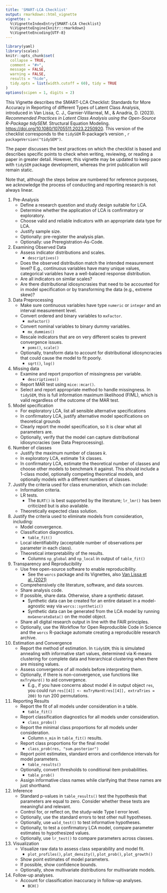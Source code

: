 ```yaml
---
title: 'SMART-LCA Checklist'
output: rmarkdown::html_vignette
vignette: >
  %\VignetteIndexEntry{SMART-LCA Checklist}
  %\VignetteEngine{knitr::rmarkdown}
  %\VignetteEncoding{UTF-8}
---
```


```r
library(yaml)
library(scales)
knitr::opts_chunk$set(
  collapse = TRUE,
  comment = "#>",
  message = FALSE,
  warning = FALSE,
  results = "hide",
  tidy.opts = list(width.cutoff = 60), tidy = TRUE
)
options(scipen = 1, digits = 2)
```

This Vignette describes the SMART-LCA Checklist: Standards for More Accuracy in Reporting of different Types of Latent Class Analysis,
introduced in Van Lissa, C. J., Garnier-Villarreal, M., & Anadria, D. (2023). *Recommended Practices in Latent Class Analysis using the Open-Source R-Package tidySEM.* Structural Equation Modeling. <https://doi.org/10.1080/10705511.2023.2250920>.
This version of the checklist corresponds to the `tidySEM` R-package's version , `r packageVersion("tidySEM")`.

The paper discusses the best practices on which the checklist is based and describes specific points to check when writing, reviewing, or reading a paper in greater detail.
However, this vignette may be updated to keep pace with `tidySEM` package development,
whereas the print publication will remain static.

Note that, although the steps below are numbered for reference purposes,
we acknowledge the process of conducting and reporting research is not always linear.

1. Pre-Analysis
    + Define a research question and study design suitable for LCA.
    + Determine whether the application of LCA is confirmatory or exploratory.
    + Choose valid and reliable indicators with an appropriate data type for LCA.
    + Justify sample size.
    + Optionally: pre-register the analysis plan.
    + Optionally: use Preregistration-As-Code.
1. Examining Observed Data
    + Assess indicator distributions and scales.
        - `descriptives()`
    + Does the observed distribution match the intended measurement level? E.g., continuous variables have many unique values, categorical variables have a well-balaced response distribution.
    + Are all indicators on similar scales?
    + Are there distributional idiosyncrasies that need to be accounted for in model specification or by transforming the data (e.g., extreme skew)?
1. Data Preprocessing
    + Make sure continuous variables have type `numeric` or `integer` and an interval measurement level.
    + Convert ordered and binary variables to `mxFactor`.
        - `mxFactor()`
    + Convert nominal variables to binary dummy variables.
        - `mx_dummies()`
    + Rescale indicators that are on very different scales to prevent convergence issues.
        - `poms()`, `scale()`
    + Optionally, transform data to account for distributional idiosyncracies that could cause the model to fit poorly.
        - `sqrt()`, `log()`
1. Missing data
    + Examine and report proportion of missingness per variable.
        - `descriptives()`
    + Report MAR test using `mice::mcar()`.
    + Select and report appropriate method to handle missingness. In `tidySEM`, this is full information maximum likelihood (FIML), which is valid regardless of the outcome of the MAR test.
1. Model specification
    + For exploratory LCA, list all sensible alternative specifications
    + In confirmatory LCA, justify alternative model specifications on theoretical grounds
    + Clearly report the model specification, so it is clear what all parameters are.
    + Optionally, verify that the model can capture distributional idiosyncracies (see Data Preprocessing).
1. Number of classes
    + Justify the maximum number of classes $k$.
    + In exploratory LCA, estimate 1:$k$ classes.
    + In confirmatory LCA, estimate the theoretical number of classes and choose other models to benchmark it against. This should include a 1-class model, optionally competing theoretical models, and optionally models with a different numbers of classes.
1. Justify the criteria used for class enumeration, which can include:
    + Information criteria.
    + LR tests.
        - The `BLRT()` is best supported by the literature; `lr_lmr()` has been criticized but is also available.
    + Theoretically expected class solution.
1. Justify the criteria used to eliminate models from consideration, including:
    + Model convergence.
    + Classification diagnostics.
        - `table_fit()`
    + Local identifiability (acceptable number of observations per parameter in each class).
    + Theoretical interpretability of the results.
        - Columns `np_global` and `np_local` in output of `table_fit()`
1. Transparency and Reproducibility
    + Use free open-source software to enable reproducibility.
        - See the `worcs` package and its Vignettes, also [Van Lissa et al. (2021)](https://DOI.org/10.3233/DS-210031)
    + Comprehensively cite literature, software, and data sources.
    + Share analysis code.
    + If possible, share data. Otherwise, share a synthetic dataset.
        - Synthetic data can be created for an entire dataset in a model-agnostic way via `worcs::synthetic()`
        - Synthetic data can be generated from the LCA model by running `mxGenerateData()` on the model object.
    + Share all digital research output in line with the FAIR principles.
    + Optionally, use the Workflow for Open Reproducible Code in Science and the `worcs` R-package automate creating a reproducible research archive.
1. Estimation and Convergence
    + Report the method of estimation. In `tidySEM`, this is simulated annealing with informative start values, determined via K-means clustering for complete data and hierarchical clustering when there are missing values.
    + Assess convergence of all models before interpreting them.
    + Optionally, if there is non-convergence, use functions like `mxTryHard()` to aid convergence.
        - E.g., if you have concerns about model 4 in output object `res`, you could run `res[[4]] <- mxTryHard(res[[4]], extraTries = 200)` to run 200 permutations.
1. Reporting Results
    + Report the fit of all models under consideration in a table.
        - `table_fit()`
    + Report classification diagnostics for all models under consideration.
        - `class_probs()`
    + Report the minimal class proportions for all models under consideration.
        - Column `n_min` in `table_fit()` results.
    + Report class proportions for the final model
        - `class_prob(res, "sum.posterior")`
    + Report point estimates, standard errors and confidence intervals for model parameters.
        - `table_results()`
    + Optionally, convert thresholds to conditional item probabilities.
        - `table_prob()`
    + Assign informative class names while clarifying that these names are just shorthand.
1. Inference
    + Standard p-values in `table_results()` test the hypothesis that parameters are equal to zero. Consider whether these tests are meaningful and relevant.
    + Control for, or reflect on, the study-wide Type I error level.
    + Optionally, use the standard errors to test other null hypotheses.
    + Optionally, use `wald_test()` to test informative hypotheses.
    + Optionally, to test a confirmatory LCA model, compare parameter estimates to hypothesized values.
    + Optionally, use `lr_test()` to compare parameters across classes.
1. Visualization
    + Visualize raw data to assess class separability and model fit.
        - `plot_profiles()`, `plot_density()`, `plot_prob()`, `plot_growth()`
    + Show point estimates of model parameters.
    + If possible, show confidence bounds.
    + Optionally, show multivariate distributions for multivariate models.
1. Follow-up analyses.
    + Account for classification inaccuracy in follow-up analyses.
        - `BCH()`
